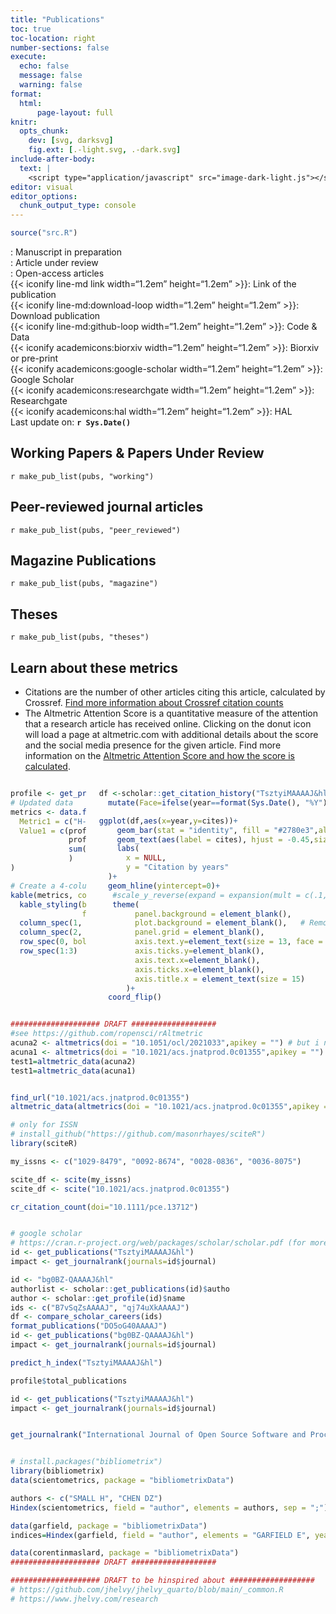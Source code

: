 ---
title: "Publications"
toc: true
toc-location: right
number-sections: false
execute: 
  echo: false
  message: false
  warning: false
format: 
  html:
      page-layout: full
knitr: 
  opts_chunk: 
    dev: [svg, darksvg]
    fig.ext: [.-light.svg, .-dark.svg]
include-after-body:
  text: |
    <script type="application/javascript" src="image-dark-light.js"></script>
editor: visual
editor_options: 
  chunk_output_type: console
---

```{r, echo=FALSE, warning=FALSE, message=F}
source("src.R")
```

::: column-margin
<iconify-icon icon="material-symbols:construction-rounded" width="1.2em" height="1.2em" style="color: #58a53b"></iconify-icon>: Manuscript in preparation\
<iconify-icon icon="line-md:cog-loop" width="1.2em" height="1.2em"  style="color: #58a53b"></iconify-icon>: Article under review\
<iconify-icon icon="mdi:unlocked-variant-outline" width="1.2em" height="1.2em"  style="color: #58a53b"></iconify-icon>: Open-access articles\
{{< iconify line-md link width="1.2em" height="1.2em" >}}: Link of the publication\
{{< iconify line-md:download-loop width="1.2em" height="1.2em" >}}: Download publication\
{{< iconify line-md:github-loop width="1.2em" height="1.2em" >}}: Code & Data\
{{< iconify academicons:biorxiv width="1.2em" height="1.2em" >}}: Biorxiv or pre-print\
{{< iconify academicons:google-scholar width="1.2em" height="1.2em" >}}: Google Scholar\
{{< iconify academicons:researchgate width="1.2em" height="1.2em" >}}: Researchgate\
{{< iconify academicons:hal width="1.2em" height="1.2em" >}}: HAL\
Last update on: **`r Sys.Date()`**
:::

## Working Papers & Papers Under Review

`r make_pub_list(pubs, "working")`

## Peer-reviewed journal articles

`r make_pub_list(pubs, "peer_reviewed")`

## Magazine Publications

`r make_pub_list(pubs, "magazine")`

## Theses

`r make_pub_list(pubs, "theses")`

::: {.callout-note collapse="true"}
## Learn about these metrics

-   Citations are the number of other articles citing this article, calculated by Crossref. [Find more information about Crossref citation counts](https://www.crossref.org/services/cited-by/)
-   The Altmetric Attention Score is a quantitative measure of the attention that a research article has received online. Clicking on the donut icon will load a page at altmetric.com with additional details about the score and the social media presence for the given article. Find more information on the [Altmetric Attention Score and how the score is calculated](https://help.altmetric.com/support/solutions/articles/6000233311-how-is-the-altmetric-attention-score-calculated).
:::

::: columns
::: {.column width="25%"}
```{r, echo=FALSE, message=FALSE, warning=FALSE}
profile <- get_profile("TsztyiMAAAAJ&hl")
# Updated data
metrics <- data.frame(
  Metric1 = c("H-Index", "Sum of Times Cited", "Publications"),
  Value1 = c(profile$h_index,
             profile$total_cites,
             sum(pubs$category == "peer_reviewed")
             )
)

# Create a 4-column table with custom styling
kable(metrics, col.names = c("", ""), align = "c", format = "html") %>%
  kable_styling(bootstrap_options = c("striped", "hover", "condensed"), 
                full_width = F) %>%
  column_spec(1, bold = TRUE, width = "10em") %>%
  column_spec(2, bold = TRUE, width = "10em") %>%
  row_spec(0, bold = TRUE, color = "white", background = "black") %>%
  row_spec(1:3)
```
:::

::: {.column width="75%"}
```{r, echo=F, warning=FALSE, message=FALSE}
df <-scholar::get_citation_history("TsztyiMAAAAJ&hl") %>%  # my_ID (find in URL)
  mutate(Face=ifelse(year==format(Sys.Date(), "%Y"),"bold","plain"))

ggplot(df,aes(x=year,y=cites))+
    geom_bar(stat = "identity", fill = "#2780e3",alpha=0.8, col='black')+
    geom_text(aes(label = cites), hjust = -0.45,size = 4.8)+
    labs(
      x = NULL,
      y = "Citation by years"
  )+
  geom_hline(yintercept=0)+
   #scale_y_reverse(expand = expansion(mult = c(.1, 0))) +
   theme(
        panel.background = element_blank(),
        plot.background = element_blank(),   # Remove plot background
        panel.grid = element_blank(), 
        axis.text.y=element_text(size = 13, face = df$Face),
        axis.ticks.y=element_blank(),
        axis.text.x=element_blank(),
        axis.ticks.x=element_blank(),
        axis.title.x = element_text(size = 15)
      )+
  coord_flip() 
```
:::
:::

```{r, eval=F, echo=F}

#################### DRAFT ###################
#see https://github.com/ropensci/rAltmetric
acuna2 <- altmetrics(doi = "10.1051/ocl/2021033",apikey = "") # but i need the api key
acuna1 <- altmetrics(doi = "10.1021/acs.jnatprod.0c01355",apikey = "")
test1=altmetric_data(acuna2)
test1=altmetric_data(acuna1)


find_url("10.1021/acs.jnatprod.0c01355")
altmetric_data(altmetrics(doi = "10.1021/acs.jnatprod.0c01355",apikey = ""))$details_url

# only for ISSN
# install_github("https://github.com/masonrhayes/sciteR")
library(sciteR)

my_issns <- c("1029-8479", "0092-8674", "0028-0836", "0036-8075")

scite_df <- scite(my_issns)
scite_df <- scite("10.1021/acs.jnatprod.0c01355")

cr_citation_count(doi="10.1111/pce.13712")


# google scholar 
# https://cran.r-project.org/web/packages/scholar/scholar.pdf (for more information)
id <- get_publications("TsztyiMAAAAJ&hl")
impact <- get_journalrank(journals=id$journal)

id <- "bg0BZ-QAAAAJ&hl"
authorlist <- scholar::get_publications(id)$autho
author <- scholar::get_profile(id)$name
ids <- c("B7vSqZsAAAAJ", "qj74uXkAAAAJ")
df <- compare_scholar_careers(ids)
format_publications("DO5oG40AAAAJ")
id <- get_publications("bg0BZ-QAAAAJ&hl")
impact <- get_journalrank(journals=id$journal)

predict_h_index("TsztyiMAAAAJ&hl")

profile$total_publications

id <- get_publications("TsztyiMAAAAJ&hl")
impact <- get_journalrank(journals=id$journal)


get_journalrank("International Journal of Open Source Software and Processes", max.distance = 0.05)


# install.packages("bibliometrix")
library(bibliometrix)
data(scientometrics, package = "bibliometrixData")

authors <- c("SMALL H", "CHEN DZ")
Hindex(scientometrics, field = "author", elements = authors, sep = ";")$H

data(garfield, package = "bibliometrixData")
indices=Hindex(garfield, field = "author", elements = "GARFIELD E", years=Inf, sep = ";")

data(corentinmaslard, package = "bibliometrixData")
#################### DRAFT ###################

#################### DRAFT to be hinspired about ###################
# https://github.com/jhelvy/jhelvy_quarto/blob/main/_common.R
# https://www.jhelvy.com/research
```
